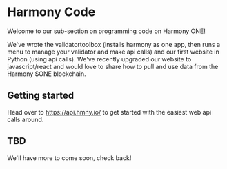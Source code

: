 # Harmony Code
Welcome to our sub-section on programming code on Harmony ONE!

We've wrote the validatortoolbox (installs harmony as one app, then runs a menu to manage your validator and make api calls) and our first website in Python (using api calls). We've recently upgraded our website to javascript/react and would love to share how to pull and use data from the Harmony $ONE blockchain.

## Getting started

Head over to https://api.hmny.io/ to get started with the easiest web api calls around.

## TBD

We'll have more to come soon, check back!